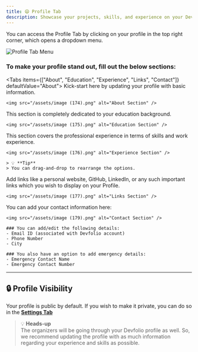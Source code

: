 ```yaml
---
title: 😄 Profile Tab
description: Showcase your projects, skills, and experience on your Devfolio Profile 💪🏻
---
```



You can access the Profile Tab by clicking on your profile in the top right corner, which opens a dropdown menu.

<img src="/assets/image (2) (1) (1) (1) (1).png" alt="Profile Tab Menu" />

### To make your profile stand out, fill out the below sections:

<Tabs items={["About", "Education", "Experience", "Links", "Contact"]} defaultValue="About">
  <Tab value="About">
    Kick-start here by updating your profile with basic information.

    <img src="/assets/image (174).png" alt="About Section" />
  </Tab>

  <Tab value="Education">
    This section is completely dedicated to your education background.

    <img src="/assets/image (175).png" alt="Education Section" />
  </Tab>

  <Tab value="Experience">
    This section covers the professional experience in terms of skills and work experience.

    <img src="/assets/image (176).png" alt="Experience Section" />

    > 💡 **Tip**  
    > You can drag-and-drop to rearrange the options.
  </Tab>

  <Tab value="Links">
    Add links like a personal website, GitHub, LinkedIn, or any such important links which you wish to display on your Profile.

    <img src="/assets/image (177).png" alt="Links Section" />
  </Tab>

  <Tab value="Contact">
    You can add your contact information here:

    <img src="/assets/image (179).png" alt="Contact Section" />

    ### You can add/edit the following details:
    - Email ID (associated with Devfolio account)
    - Phone Number
    - City

    ### You also have an option to add emergency details:
    - Emergency Contact Name
    - Emergency Contact Number
  </Tab>
</Tabs>

---

## 🔒 Profile Visibility

Your profile is public by default. If you wish to make it private, you can do so in the [**Settings Tab**](settings.md)

> 💡 **Heads-up**  
> The organizers will be going through your Devfolio profile as well. So, we recommend updating the profile with as much information regarding your experience and skills as possible.
